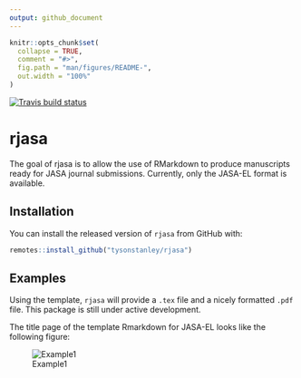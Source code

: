 ```yaml
---
output: github_document
---
```


<!-- README.md is generated from README.Rmd. Please edit that file -->

```r
knitr::opts_chunk$set(
  collapse = TRUE,
  comment = "#>",
  fig.path = "man/figures/README-",
  out.width = "100%"
)
```
[![Travis build status](https://travis-ci.org/TysonStanley/rjasa.svg?branch=master)](https://travis-ci.org/TysonStanley/rjasa)


# rjasa

The goal of rjasa is to allow the use of RMarkdown to produce manuscripts ready for JASA journal submissions. Currently, only the JASA-EL format is available.

## Installation

You can install the released version of `rjasa` from GitHub with:

``` r
remotes::install_github("tysonstanley/rjasa")
```

## Examples

Using the template, `rjasa` will provide a `.tex` file and a nicely formatted `.pdf` file. This package is still under active development.

The title page of the template Rmarkdown for JASA-EL looks like the following figure:

![Example1](inst/example1.png)
